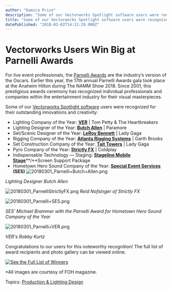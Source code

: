 ```yaml
---
author: "Kamica Price"
description: "Some of our Vectorworks Spotlight software users were recognized at the 17th annual Parnelli Awards gala. "
title: "Some of our Vectorworks Spotlight software users were recognized at the 17th annual Parnelli Awards gala. " 
datePublished: "2018-03-02T14:31:29.000Z"
---
```

# Vectorworks Users Win Big at Parnelli Awards

For live event professionals, the [Parnelli Awards](https://parnelliawards.com/) are the industry’s version of the Oscars. Earlier this year, the 17th annual Parnelli Awards gala took place at the Anaheim Hilton during The NAMM Show 2018\. Since 2001, this prestigious awards ceremony has recognized individual professionals and companies within the entertainment industry for their visual masterpieces.

Some of our [Vectorworks Spotlight software](http://www.vectorworks.net/spotlight?utm%5Fcampaign=blog&utm%5Fsource=intext&utm%5Fmedium=planetvectorworks&utm%5Fcontent=parnelliawards03022018) users were recognized for their outstanding innovations and creativity:

* Lighting Company of the Year: [**VER**](https://www.ver.com/) | Tom Petty & The Heartbreakers
* Lighting Designer of the Year: [**Butch Allen**](https://www.chauvetprofessional.com/news/butch-allen-barrier-free-lighting/) | Paramore
* Set/Scenic Designer of the Year: [**LeRoy Bennett**](http://www.leroybennett.com/) | Lady Gaga
* Rigging Company of the Year: [**Atlanta Rigging Systems**](http://www.atlantarigging.com/) | Garth Brooks
* Set Construction Company of the Year: [**Tait Towers**](http://www.taittowers.com/) | Lady Gaga
* Pyro Company of the Year: [**Strictly FX**](http://strictlyfx.com/index.shtml) | Coldplay
* Indispensable Technology — Staging: [**Stageline Mobile Stage**](http://stageline.com/)**/**Screen Support Package[](http://stageline.com/)
* Hometown Hero Sound Company of the Year: [**Special Event Services**](http://specialeventservices.com/) **(SES)**
![20180301_Parnelli+Butch+Allen.png](https://blog.vectorworks.net/hs-fs/hubfs/Blog%20Images/180302_ParnelliAwards/20180301_Parnelli+Butch+Allen.png?width=477&height=358&name=20180301_Parnelli+Butch+Allen.png) 

_Lighting Designer Butch Allen_ 

![20180301_ParnelliStrictlyFX.png](https://blog.vectorworks.net/hubfs/Blog%20Images/180302_ParnelliAwards/20180301_ParnelliStrictlyFX.png) _Reid Nofsinger of Strictly FX_

![20180301_Parnelli+SES.png](https://blog.vectorworks.net/hs-fs/hubfs/Blog%20Images/180302_ParnelliAwards/20180301_Parnelli+SES.png?width=477&height=358&name=20180301_Parnelli+SES.png) 

_SES' Michael Brammer with the Parnelli Award for Hometown Hero Sound Company of the Year_

![20180301_Parnelli+VER.png](https://blog.vectorworks.net/hs-fs/hubfs/Blog%20Images/180302_ParnelliAwards/20180301_Parnelli+VER.png?width=477&height=358&name=20180301_Parnelli+VER.png) 

_VER's Robby Kurtz_

Congratulations to our users for this noteworthy recognition! The full list of award recipients and photo gallery can be viewed online.

[![See the Full List of Winners](https://no-cache.hubspot.com/cta/default/3018241/e6dcddb8-cfc0-4a7d-9090-34342c4e29b0.png)](https://cta-redirect.hubspot.com/cta/redirect/3018241/e6dcddb8-cfc0-4a7d-9090-34342c4e29b0) 

\*All images are courtesy of FOH magazine. 

 Topics: [Production & Lighting Design](https://blog.vectorworks.net/topic/production-lighting-design) 

 